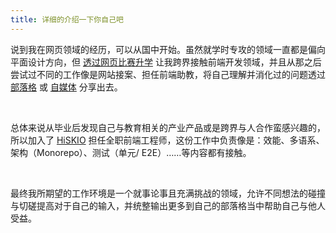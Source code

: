 ```yaml
---
title: 详细的介绍一下你自己吧
---
```


说到我在网页领域的经历，可以从国中开始。虽然就学时专攻的领域一直都是偏向平面设计方向，但 <a class="underline" href="https://www.webdong.dev/zh-cn/shortpost/story-between-me-and-web-design/#story-between-me-and-web-design">透过网页比赛升学</a> 让我跨界接触前端开发领域，并且从那之后尝试过不同的工作像是网站接案、担任前端助教，将自己理解并消化过的问题透过 <a class="underline" href="https://www.webdong.dev/">部落格</a> 或 <a class="underline" href="https://www.threads.net/@webdong.dev">自媒体</a> 分享出去。

<br />

总体来说从毕业后发现自己与教育相关的产业产品或是跨界与人合作蛮感兴趣的，所以加入了 <a class="underline" href="https://hiskio.com/zh-CN">HiSKIO</a> 担任全职前端工程师，这份工作中负责像是：效能、多语系、架构（Monorepo）、测试（单元/ E2E）……等内容都有接触。

<br />

最终我所期望的工作环境是一个就事论事且充满挑战的领域，允许不同想法的碰撞与切磋提高对于自己的输入，并统整输出更多到自己的部落格当中帮助自己与他人受益。
